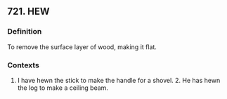 ## 721. HEW
### Definition
To remove the surface layer of wood, making it flat.

### Contexts
1. I have hewn the stick to make the handle for a shovel. 2. He has hewn the log to make a ceiling beam.

